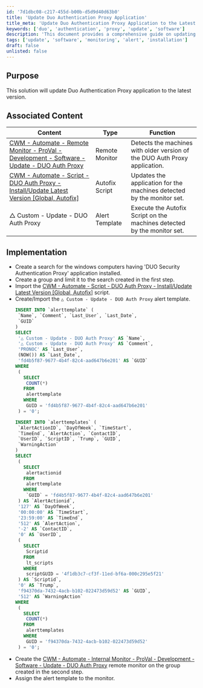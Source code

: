 ```yaml
---
id: '7d1dbc08-c217-455d-b00b-d5d9d40d63b0'
title: 'Update Duo Authentication Proxy Application'
title_meta: 'Update Duo Authentication Proxy Application to the Latest Version'
keywords: ['duo', 'authentication', 'proxy', 'update', 'software']
description: 'This document provides a comprehensive guide on updating the Duo Authentication Proxy application to the latest version, including implementation steps and associated content for effective monitoring and execution.'
tags: ['update', 'software', 'monitoring', 'alert', 'installation']
draft: false
unlisted: false
---
```

## Purpose

This solution will update Duo Authentication Proxy application to the latest version.

## Associated Content

| Content                                                                                                                                           | Type           | Function                                                                                          |
|---------------------------------------------------------------------------------------------------------------------------------------------------|----------------|---------------------------------------------------------------------------------------------------|
| [CWM - Automate - Remote Monitor - ProVal - Development - Software - Update - DUO Auth Proxy](https://proval.itglue.com/DOC-5078775-12528305) | Remote Monitor  | Detects the machines with older version of the DUO Auth Proxy application.                       |
| [CWM - Automate - Script - DUO Auth Proxy - Install/Update Latest Version [Global, Autofix]](https://proval.itglue.com/DOC-5078775-12520502)   | Autofix Script | Updates the application for the machines detected by the monitor set.                            |
| △ Custom - Update - DUO Auth Proxy                                                                                                               | Alert Template  | Execute the Autofix Script on the machines detected by the monitor set.                          |

## Implementation

- Create a search for the windows computers having 'DUO Security Authentication Proxy' application installed.
- Create a group and limit it to the search created in the first step.
- Import the [CWM - Automate - Script - DUO Auth Proxy - Install/Update Latest Version [Global, Autofix]](https://proval.itglue.com/DOC-5078775-12520502) script.
- Create/Import the `△ Custom - Update - DUO Auth Proxy` alert template.  
  ```sql
  INSERT INTO `alerttemplate` (
   `Name`, `Comment`, `Last_User`, `Last_Date`, 
   `GUID`
  ) 
  SELECT 
   '△ Custom - Update - DUO Auth Proxy' AS `Name`, 
   '△ Custom - Update - DUO Auth Proxy' AS `Comment`, 
   'PRONOC' AS `Last_User`, 
   (NOW()) AS `Last_Date`, 
   'fd4b5f87-9677-4b4f-82c4-aad647b6e201' AS `GUID` 
  WHERE 
   (
     SELECT 
      COUNT(*) 
     FROM 
      alerttemplate 
     WHERE 
      GUID = 'fd4b5f87-9677-4b4f-82c4-aad647b6e201'
   ) = '0';
  
  INSERT INTO `alerttemplates` (
   `AlertActionID`, `DayOfWeek`, `TimeStart`, 
   `TimeEnd`, `AlertAction`, `ContactID`, 
   `UserID`, `ScriptID`, `Trump`, `GUID`, 
   `WarningAction`
  ) 
  SELECT 
   (
     SELECT 
      alertactionid 
     FROM 
      alerttemplate 
     WHERE 
      `GUID` = 'fd4b5f87-9677-4b4f-82c4-aad647b6e201'
   ) AS `AlertActionid`, 
   '127' AS `DayOfWeek`, 
   '00:00:00' AS `TimeStart`, 
   '23:59:00' AS `TimeEnd`, 
   '512' AS `AlertAction`, 
   '-2' AS `ContactID`, 
   '0' AS `UserID`, 
   (
     SELECT 
      Scriptid 
     FROM 
      lt_scripts 
     WHERE 
      scriptGUID = '4f1db3c7-cf3f-11ed-bf6a-000c295e5f21'
   ) AS `Scriptid`, 
   '0' AS `Trump`, 
   'f94370da-7432-4acb-b102-022473d59d52' AS `GUID`, 
   '512' AS `WarningAction` 
  WHERE 
   (
     SELECT 
      COUNT(*) 
     FROM 
      alerttemplates 
     WHERE 
      GUID = 'f94370da-7432-4acb-b102-022473d59d52'
   ) = '0';
  ```
- Create the [CWM - Automate - Internal Monitor - ProVal - Development - Software - Update - DUO Auth Proxy](https://proval.itglue.com/DOC-5078775-12520505) remote monitor on the group created in the second step.
- Assign the alert template to the monitor.











